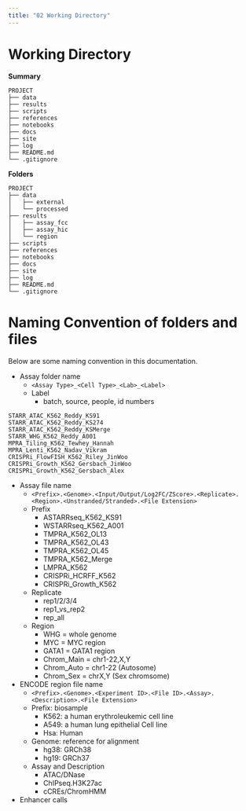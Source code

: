 ```yaml
---
title: "02 Working Directory"
---
```


# Working Directory

**Summary**
```
PROJECT
├── data
├── results
├── scripts
├── references
├── notebooks
├── docs
├── site
├── log
├── README.md
└── .gitignore
```

**Folders**
```
PROJECT
├── data
│   ├── external
│   └── processed
├── results
│   ├── assay_fcc
│   ├── assay_hic
│   └── region
├── scripts
├── references
├── notebooks
├── docs
├── site
├── log
├── README.md
└── .gitignore
```

# Naming Convention of folders and files

Below are some naming convention in this documentation.

- Assay folder name
    - `<Assay Type>_<Cell Type>_<Lab>_<Label>`
    - Label
        - batch, source, people, id numbers

```
STARR_ATAC_K562_Reddy_KS91
STARR_ATAC_K562_Reddy_KS274
STARR_ATAC_K562_Reddy_KSMerge
STARR_WHG_K562_Reddy_A001
MPRA_Tiling_K562_Tewhey_Hannah
MPRA_Lenti_K562_Nadav_Vikram
CRISPRi_FlowFISH_K562_Riley_JinWoo
CRISPRi_Growth_K562_Gersbach_JinWoo
CRISPRi_Growth_K562_Gersbach_Alex
```

- Assay file name
    - `<Prefix>.<Genome>.<Input/Output/Log2FC/ZScore>.<Replicate>.<Region>.<Unstranded/Stranded>.<File Extension>`
    - Prefix
        - ASTARRseq_K562_KS91
        - WSTARRseq_K562_A001
        - TMPRA_K562_OL13
        - TMPRA_K562_OL43
        - TMPRA_K562_OL45
        - TMPRA_K562_Merge
        - LMPRA_K562
        - CRISPRi_HCRFF_K562
        - CRISPRi_Growth_K562
    - Replicate
        - rep1/2/3/4
        - rep1_vs_rep2
        - rep_all
    - Region
        - WHG = whole genome
        - MYC = MYC region
        - GATA1 = GATA1 region
        - Chrom_Main = chr1-22,X,Y
        - Chrom_Auto = chr1-22 (Autosome)
        - Chrom_Sex  = chrX,Y (Sex chromsome)
       
- ENCODE region file name
    - `<Prefix>.<Genome>.<Experiment ID>.<File ID>.<Assay>.<Description>.<File Extension>`
    - Prefix: biosample
        - K562: a human erythroleukemic cell line
        - A549: a human lung epithelial Cell line
        - Hsa: Human
    - Genome: reference for alignment
        - hg38: GRCh38
        - hg19: GRCh37
    - Assay and Description
        - ATAC/DNase
        - ChIPseq.H3K27ac
        - cCREs/ChromHMM

- Enhancer calls